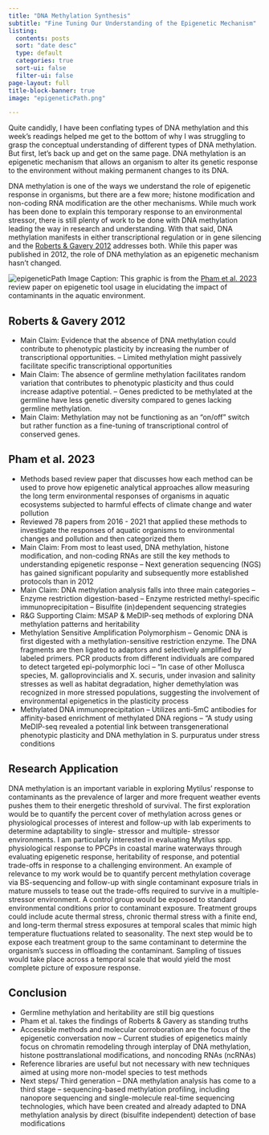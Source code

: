 ```yaml
---
title: "DNA Methylation Synthesis"
subtitle: "Fine Tuning Our Understanding of the Epigenetic Mechanism"
listing:
  contents: posts
  sort: "date desc"
  type: default
  categories: true
  sort-ui: false
  filter-ui: false
page-layout: full
title-block-banner: true
image: "epigeneticPath.png"

---
```

Quite candidly, I have been conflating types of DNA methylation and this week’s readings helped me get to the bottom of why I was struggling to grasp the conceptual understanding of different types of DNA methylation. But first, let's back up and get on the same page. DNA methylation is an epigenetic mechanism that allows an organism to alter its genetic response to the environment without making permanent changes to its DNA.

DNA methylation is one of the ways we understand the role of epigenetic response in organisms, but there are a few more; histone modification and non-coding RNA modification are the other mechanisms. While much work has been done to explain this temporary response to  an environmental stressor, there is still plenty of work to be done with DNA methylation leading the way in research and understanding. With that said, DNA methylation manifests in either transcriptional regulation or in gene silencing and the [Roberts & Gavery 2012](https://www.ncbi.nlm.nih.gov/pmc/articles/PMC3249382/) addresses both. While this paper was published in 2012, the role of DNA methylation as an epigenetic mechanism hasn’t changed.

![epigeneticPath](epigenticPath.png)
Image Caption: This graphic is from the [Pham et al. 2023](https://doi.org/10.1016/j.envpol.2023.121737) review paper on epigenetic tool usage in elucidating the impact of contaminants in the aquatic environment.

## Roberts & Gavery 2012
- Main Claim: Evidence that the absence of DNA methylation could contribute to phenotypic plasticity by increasing the number of transcriptional opportunities.
-- Limited methylation might passively facilitate specific transcriptional opportunities
- Main Claim: The absence of germline methylation facilitates random variation that contributes to phenotypic plasticity and thus could increase adaptive potential.
-- Genes predicted to be methylated at the germline have less genetic diversity compared to genes lacking germline methylation.
- Main Claim: Methylation may not be functioning as an “on/off” switch but rather function as a fine-tuning of transcriptional control of conserved genes.

## Pham et al. 2023
- Methods based review paper that discusses how each method can be used to prove how epigenetic analytical approaches allow measuring the long term environmental responses of organisms in aquatic ecosystems subjected to harmful effects of climate change and water pollution
- Reviewed 78 papers from 2016 - 2021 that applied these methods to investigate the responses of aquatic organisms to environmental changes and pollution and then categorized them
- Main Claim: From most to least used, DNA methylation, histone modification, and non-coding RNAs are still the key methods to understanding epigenetic response
-- Next generation sequencing (NGS) has gained significant popularity and subsequently more established protocols than in 2012
- Main Claim: DNA methylation analysis falls into three main categories
-- Enzyme restriction digestion-based 
-- Enzyme restricted methyl-specific immunoprecipitation
-- Bisulfite (in)dependent sequencing strategies
- R&G Supporting Claim: MSAP & MeDIP-seq methods of exploring DNA methylation patterns and heritability
- Methylation Sensitive Amplification Polymorphism
-- Genomic  DNA is first digested  with a methylation-sensitive restriction enzyme.  The DNA fragments are then ligated to adaptors and selectively amplified by labeled  primers. PCR products  from different individuals are  compared  to detect  targeted  epi-polymorphic loci 
-- “In case of other Mollusca species, M. galloprovincialis and X. securis, under  invasion  and salinity  stresses  as well as habitat  degradation,  higher  demethylation was recognized in more stressed populations, suggesting  the involvement of environmental epigenetics in the plasticity process
- Methylated  DNA  immunoprecipitation
-- Utilizes anti-5mC antibodies for affinity-based enrichment of methylated DNA regions
-- “A study using  MeDIP-seq revealed a potential link between transgenerational  phenotypic  plasticity and DNA methylation in S. purpuratus under stress conditions

## Research Application
  DNA methylation is an important variable in exploring Mytilus’ response to contaminants as the prevalence of larger and more frequent weather events pushes them to their energetic threshold of survival. The first exploration would be to quantify the percent cover of methylation across genes or physiological processes of interest and follow-up with lab experiments to determine adaptability to single- stressor and multiple- stressor environments. 
	I am particularly interested in evaluating Mytilus spp. physiological response to PPCPs in coastal marine waterways through evaluating epigenetic response, heritability of response, and potential trade-offs in response to a challenging environment. An example of relevance to my work would be to quantify percent methylation coverage via BS-sequencing and follow-up with single contaminant exposure trials in mature mussels to tease out the trade-offs required to survive in a multiple-stressor environment. A control group would be exposed to standard environmental conditions prior to contaminant exposure. Treatment groups could include acute thermal stress, chronic thermal stress with a finite end, and long-term thermal stress exposures at temporal scales that mimic high temperature fluctuations related to seasonality. The next step would be to expose each treatment group to the same contaminant to determine the organism’s success in offloading the contaminant. Sampling of tissues would take place across a temporal scale that would yield the most complete picture of exposure response. 

## Conclusion
- Germline methylation and heritability are still big questions 
- Pham et al. takes the findings of Roberts & Gavery as standing truths
- Accessible methods and molecular corroboration are the focus of the epigenetic conversation now
-- Current  studies  of  epigenetics  mainly  focus  on  chromatin  remodeling  through  interplay  of  DNA  methylation,  histone  posttranslational modifications, and noncoding RNAs (ncRNAs)
- Reference libraries are useful but not necessary with new techniques aimed at using more non-model species to test methods
- Next steps/ Third generation 
-- DNA methylation analysis  has come to a third stage –  sequencing-based methylation profiling, including nanopore sequencing  and  single-molecule  real-time  sequencing  technologies,  which  have  been created and already adapted to DNA methylation analysis by direct  (bisulfite  independent)  detection  of  base  modifications
